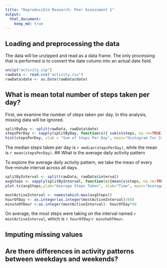```yaml
---
title: "Reproducible Research: Peer Assessment 1"
output: 
  html_document:
    keep_md: true
---
```



## Loading and preprocessing the data

The data will be unzipped and read as a data frame. The only processing that is performed is to convert the date column into an actual date field.

```r
unzip("activity.zip")
rawData <- read.csv("activity.csv")
rawData$date <- as.Date(rawData$date)
```

## What is mean total number of steps taken per day?

First, we examine the number of steps taken per day. In this analysis, missing data will be ignored.

```r
splitByDay <- split(rawData, rawData$date)
stepsPerDay <- sapply(splitByDay, function(x){ sum(x$steps, na.rm=TRUE)})
hist(stepsPerDay, xlab = "Sum of Steps Per Day", main="Histogram for Steps Per Day")
```

The median steps taken per day is `r median(stepsPerDay)`, while the mean is `r mean(stepsPerDay)`.
## What is the average daily activity pattern

To explore the average daily activity pattern, we take the mean of every five-minute interval across all days.
```r
splitByInterval <- split(rawData, rawData$interval)
avgSteps <- sapply(splitByInterval, function(x){mean(x$steps, na.rm=TRUE)})
plot.ts(avgSteps,ylab="Average Steps Taken", xlab="Time", main="Average Activity Throughout the Day")

mostActiveInterval <- names(which.max(avgSteps))
hourOfDay <- as.integer(as.integer(mostActiveInterval)/60)
minuteOfHour <-as.integer(mostActiveInterval)- hourOfDay*60
```

On average, the most steps were taking on the interval named `r mostActiveInterval`, which is `r hourOfDay`:`r minuteOfHour`.

## Imputing missing values



## Are there differences in activity patterns between weekdays and weekends?

